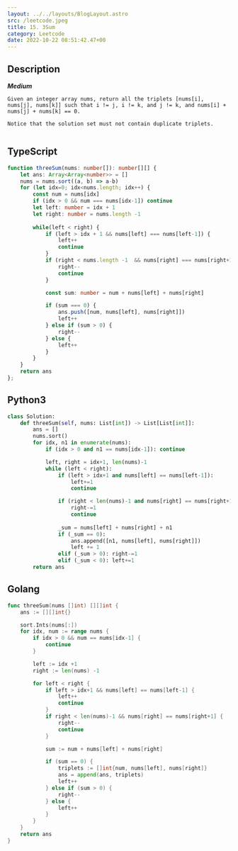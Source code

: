 ```yaml
---
layout: ../../layouts/BlogLayout.astro 
src: /leetcode.jpeg
title: 15. 3Sum
category: Leetcode 
date: 2022-10-22 08:51:42.47+00 
---
```


## Description
***Medium***
```
Given an integer array nums, return all the triplets [nums[i], nums[j], nums[k]] such that i != j, i != k, and j != k, and nums[i] + nums[j] + nums[k] == 0.

Notice that the solution set must not contain duplicate triplets.


```

## TypeScript
```typescript
function threeSum(nums: number[]): number[][] {
    let ans: Array<Array<number>> = []
    nums = nums.sort((a, b) => a-b)
    for (let idx=0; idx<nums.length; idx++) {
        const num = nums[idx]
        if (idx > 0 && num === nums[idx-1]) continue
        let left: number = idx + 1 
        let right: number = nums.length -1 
        
        while(left < right) {
            if (left > idx + 1 && nums[left] === nums[left-1]) {
                left++
                continue
            }
            if (right < nums.length -1  && nums[right] === nums[right+1]) {
                right--
                continue
            }

            const sum: number = num + nums[left] + nums[right]

            if (sum === 0) {
                ans.push([num, nums[left], nums[right]])
                left++
            } else if (sum > 0) {
                right--
            } else {
                left++
            }
        }
    }
    return ans
};
```

## Python3
```python
class Solution:
    def threeSum(self, nums: List[int]) -> List[List[int]]:
        ans = []
        nums.sort()
        for idx, n1 in enumerate(nums):
            if (idx > 0 and n1 == nums[idx-1]): continue

            left, right = idx+1, len(nums)-1
            while (left < right):
                if (left > idx+1 and nums[left] == nums[left-1]): 
                    left+=1
                    continue

                if (right < len(nums)-1 and nums[right] == nums[right+1]): 
                    right-=1
                    continue
                    
                _sum = nums[left] + nums[right] + n1
                if (_sum == 0):
                    ans.append([n1, nums[left], nums[right]])
                    left += 1
                elif (_sum > 0): right-=1
                elif (_sum < 0): left+=1
        return ans
```

## Golang
```go
func threeSum(nums []int) [][]int {
    ans := [][]int{}

    sort.Ints(nums[:])
    for idx, num := range nums {
        if idx > 0 && num == nums[idx-1] {
            continue
        }

        left := idx +1
        right := len(nums) -1

        for left < right {
            if left > idx+1 && nums[left] == nums[left-1] {
                left++
                continue
            }
            if right < len(nums)-1 && nums[right] == nums[right+1] {
                right--
                continue
            }

            sum := num + nums[left] + nums[right]

            if (sum == 0) {
                triplets := []int{num, nums[left], nums[right]}
                ans = append(ans, triplets)
                left++
            } else if (sum > 0) {
                right--
            } else {
                left++
            }
        }
    }
    return ans
}
```
